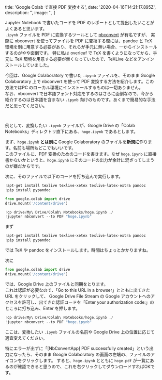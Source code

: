 
  title: 'Google Colab で直接 PDF 変換する',
  date: '2020-04-16T14:21:17.895Z',
  description: '',
  image: '',
}

Jupyter Notebook で書いたコードを PDF のレポートとして提出したいことがよくあると思います。  
`.ipynb` ファイルを PDF に変換するツールとして [nbconvert](https://nbconvert.readthedocs.io/en/latest/) が有名ですが、
実際に nbconvert を使ってファイルを PDF に変換する際には、pandoc と TeX 環境を別に用意する必要があり、それらが手元に無い場合、一からインストールするのがやや面倒です。
特に私は overleaf で TeX を書くようになってから、手元に TeX 環境を用意する必要が無くなっていたので、TeXLive などをアンインストールしていました。
  
今回は、Google Colaboratory で書いた `.ipynb` ファイルを、そのまま Google Colaboratory 上で nbconvert を使って PDF 変換する方法を紹介します。この方法ではPC のローカル環境にインストールするものは一切ありません。  
なお、nbconvert で日本語フォント対応をするのはさらに面倒なので、今から紹介するのは日本語を含まない `.ipynb` 向けのものです。あくまで簡易的な手法だと思ってください。

<br />

例として、変換したい `.ipynb` ファイルが、Google Drive の「Colab Notebooks」ディレクトリ直下にある、`hoge.ipynb` であるとします。

まず、`hoge.ipynb` **とは別に** Google Colaboratory のファイルを**新規に**作ります。名前も場所もどこでもいいです。  
このファイルに、PDF 変換のためのコードを書きます。なぜ `hoge.ipynb` に直接書かないかというと、`hoge.ipynb` にそのコードの出力が余計に混ざってしまうのが嫌だからです。

次に、そのファイルで以下のコードを打ち込んで実行します。

```python
!apt-get install texlive texlive-xetex texlive-latex-extra pandoc
!pip install pypandoc

from google.colab import drive
drive.mount('/content/drive')

!cp drive/My\ Drive/Colab\ Notebooks/hoge.ipynb ./
!jupyter nbconvert --to PDF "hoge.ipynb"
```

まず

```python
!apt-get install texlive texlive-xetex texlive-latex-extra pandoc
!pip install pypandoc
```

では TeX や pandoc をインストールします。時間はちょっとかかりますね。

次に

```python
from google.colab import drive
drive.mount('/content/drive')
```

では、Google Drive 上のファイルと同期をとります。  
これは認証が必要なので、「Go to this URL in a browser」とともに出てきた URL をクリックして、
Google Drive File Stream の Google アカウントへのアクセスを許可し、出てきた認証コードを「Enter your authorization code:」のところに打ち込み、Enter を押します。

```python
!cp drive/My\ Drive/Colab\ Notebooks/hoge.ipynb ./
!jupyter nbconvert --to PDF "hoge.ipynb"
```

ここは、変換したい `.ipynb` ファイルの名前や Google Drive 上の位置に応じて適宜変えてください。

特にエラーが出ずに「[NbConvertApp] PDF successfully created」という出力になったら、そのまま Google Colaboratory の画面の左端の、ファイルのアイコンをクリックします。
すると、`hoge.ipynb` とともに `hoge.pdf` が一覧にあるのが確認できると思うので、これを右クリックしてダウンロードすればOKです。


